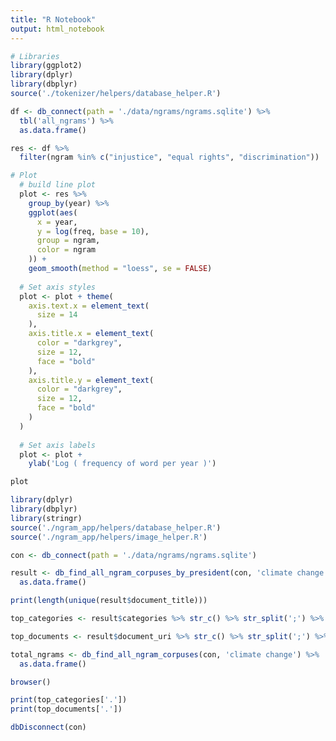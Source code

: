 ```yaml
---
title: "R Notebook"
output: html_notebook
---
```



```r
# Libraries
library(ggplot2)
library(dplyr)
library(dbplyr)
source('./tokenizer/helpers/database_helper.R')

df <- db_connect(path = './data/ngrams/ngrams.sqlite') %>% 
  tbl('all_ngrams') %>% 
  as.data.frame()

res <- df %>% 
  filter(ngram %in% c("injustice", "equal rights", "discrimination"))

# Plot
  # build line plot
  plot <- res %>%
    group_by(year) %>%
    ggplot(aes(
      x = year,
      y = log(freq, base = 10),
      group = ngram,
      color = ngram
    )) +
    geom_smooth(method = "loess", se = FALSE)
  
  # Set axis styles
  plot <- plot + theme(
    axis.text.x = element_text(
      size = 14
    ),
    axis.title.x = element_text(
      color = "darkgrey",
      size = 12,
      face = "bold"
    ),
    axis.title.y = element_text(
      color = "darkgrey",
      size = 12,
      face = "bold"
    )
  )
  
  # Set axis labels
  plot <- plot +
    ylab('Log ( frequency of word per year )')

plot

```


```r
library(dplyr)
library(dbplyr)
library(stringr)
source('./ngram_app/helpers/database_helper.R')
source('./ngram_app/helpers/image_helper.R')

con <- db_connect(path = './data/ngrams/ngrams.sqlite')

result <- db_find_all_ngram_corpuses_by_president(con, 'climate change', 'Barack Obama') %>% 
  as.data.frame()

print(length(unique(result$document_title)))

top_categories <- result$categories %>% str_c() %>% str_split(';') %>% unlist() %>% table() %>% as.data.frame() %>% arrange(desc(Freq)) %>% head(n = 3) 

top_documents <- result$document_uri %>% str_c() %>% str_split(';') %>% unlist() %>% table() %>% as.data.frame() %>% arrange(desc(Freq)) %>% head(n = 3) 

total_ngrams <- db_find_all_ngram_corpuses(con, 'climate change') %>% 
  as.data.frame()

browser()

print(top_categories['.'])
print(top_documents['.'])

dbDisconnect(con)


```